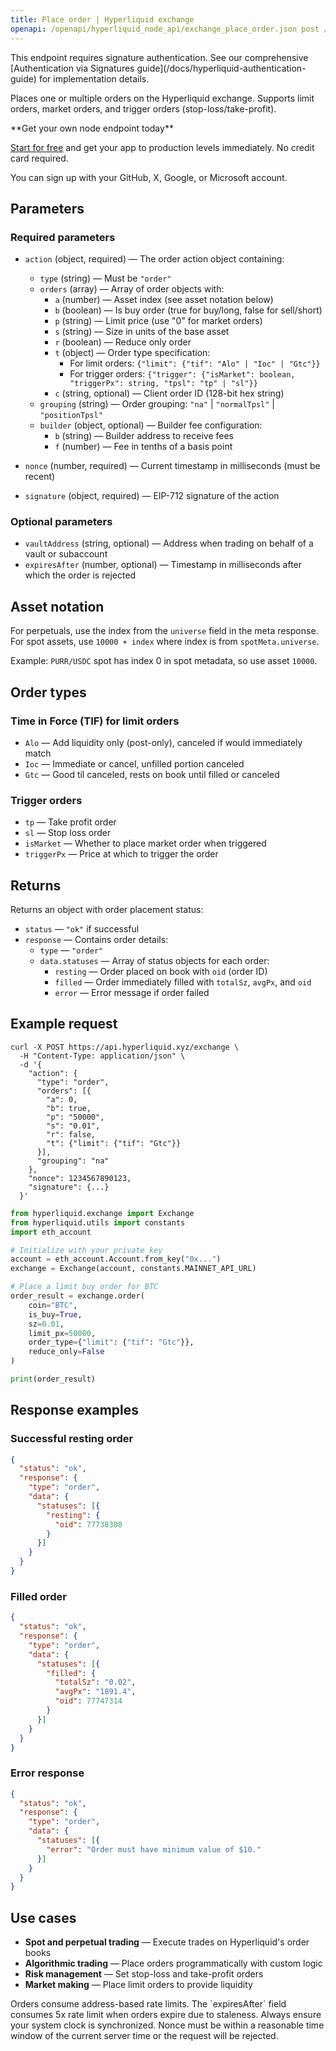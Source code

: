 ---
title: Place order | Hyperliquid exchange
openapi: /openapi/hyperliquid_node_api/exchange_place_order.json post /exchange
---

<Note>
This endpoint requires signature authentication. See our comprehensive [Authentication via Signatures guide](/docs/hyperliquid-authentication-guide) for implementation details.
</Note>

Places one or multiple orders on the Hyperliquid exchange. Supports limit orders, market orders, and trigger orders (stop-loss/take-profit).

<Check>
**Get your own node endpoint today**

[Start for free](https://console.chainstack.com/) and get your app to production levels immediately. No credit card required.

You can sign up with your GitHub, X, Google, or Microsoft account.
</Check>

## Parameters

### Required parameters

* `action` (object, required) — The order action object containing:
  * `type` (string) — Must be `"order"`
  * `orders` (array) — Array of order objects with:
    * `a` (number) — Asset index (see asset notation below)
    * `b` (boolean) — Is buy order (true for buy/long, false for sell/short)
    * `p` (string) — Limit price (use "0" for market orders)
    * `s` (string) — Size in units of the base asset
    * `r` (boolean) — Reduce only order
    * `t` (object) — Order type specification:
      * For limit orders: `{"limit": {"tif": "Alo" | "Ioc" | "Gtc"}}`
      * For trigger orders: `{"trigger": {"isMarket": boolean, "triggerPx": string, "tpsl": "tp" | "sl"}}`
    * `c` (string, optional) — Client order ID (128-bit hex string)
  * `grouping` (string) — Order grouping: `"na"` | `"normalTpsl"` | `"positionTpsl"`
  * `builder` (object, optional) — Builder fee configuration:
    * `b` (string) — Builder address to receive fees
    * `f` (number) — Fee in tenths of a basis point

* `nonce` (number, required) — Current timestamp in milliseconds (must be recent)
* `signature` (object, required) — EIP-712 signature of the action

### Optional parameters

* `vaultAddress` (string, optional) — Address when trading on behalf of a vault or subaccount
* `expiresAfter` (number, optional) — Timestamp in milliseconds after which the order is rejected

## Asset notation

For perpetuals, use the index from the `universe` field in the meta response. For spot assets, use `10000 + index` where index is from `spotMeta.universe`.

Example: `PURR/USDC` spot has index 0 in spot metadata, so use asset `10000`.

## Order types

### Time in Force (TIF) for limit orders

* `Alo` — Add liquidity only (post-only), canceled if would immediately match
* `Ioc` — Immediate or cancel, unfilled portion canceled
* `Gtc` — Good til canceled, rests on book until filled or canceled

### Trigger orders

* `tp` — Take profit order
* `sl` — Stop loss order
* `isMarket` — Whether to place market order when triggered
* `triggerPx` — Price at which to trigger the order

## Returns

Returns an object with order placement status:

* `status` — `"ok"` if successful
* `response` — Contains order details:
  * `type` — `"order"`
  * `data.statuses` — Array of status objects for each order:
    * `resting` — Order placed on book with `oid` (order ID)
    * `filled` — Order immediately filled with `totalSz`, `avgPx`, and `oid`
    * `error` — Error message if order failed

## Example request

<CodeGroup>

```shell cURL
curl -X POST https://api.hyperliquid.xyz/exchange \
  -H "Content-Type: application/json" \
  -d '{
    "action": {
      "type": "order",
      "orders": [{
        "a": 0,
        "b": true,
        "p": "50000",
        "s": "0.01",
        "r": false,
        "t": {"limit": {"tif": "Gtc"}}
      }],
      "grouping": "na"
    },
    "nonce": 1234567890123,
    "signature": {...}
  }'
```

```python Python
from hyperliquid.exchange import Exchange
from hyperliquid.utils import constants
import eth_account

# Initialize with your private key
account = eth_account.Account.from_key("0x...")
exchange = Exchange(account, constants.MAINNET_API_URL)

# Place a limit buy order for BTC
order_result = exchange.order(
    coin="BTC",
    is_buy=True, 
    sz=0.01,
    limit_px=50000,
    order_type={"limit": {"tif": "Gtc"}},
    reduce_only=False
)

print(order_result)
```

</CodeGroup>

## Response examples

### Successful resting order

```json
{
  "status": "ok",
  "response": {
    "type": "order",
    "data": {
      "statuses": [{
        "resting": {
          "oid": 77738308
        }
      }]
    }
  }
}
```

### Filled order

```json
{
  "status": "ok",
  "response": {
    "type": "order",
    "data": {
      "statuses": [{
        "filled": {
          "totalSz": "0.02",
          "avgPx": "1891.4",
          "oid": 77747314
        }
      }]
    }
  }
}
```

### Error response

```json
{
  "status": "ok",
  "response": {
    "type": "order",
    "data": {
      "statuses": [{
        "error": "Order must have minimum value of $10."
      }]
    }
  }
}
```

## Use cases

* **Spot and perpetual trading** — Execute trades on Hyperliquid's order books
* **Algorithmic trading** — Place orders programmatically with custom logic
* **Risk management** — Set stop-loss and take-profit orders
* **Market making** — Place limit orders to provide liquidity

<Note>
Orders consume address-based rate limits. The `expiresAfter` field consumes 5x rate limit when orders expire due to staleness.
</Note>

<Warning>
Always ensure your system clock is synchronized. Nonce must be within a reasonable time window of the current server time or the request will be rejected.
</Warning>